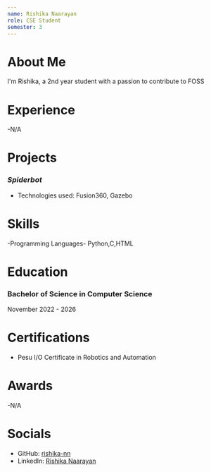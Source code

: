 ```yaml
---
name: Rishika Naarayan
role: CSE Student
semester: 3
---
```


# About Me

I'm Rishika, a 2nd year student with a passion to contribute to FOSS

# Experience
-N/A

# Projects

### *Spiderbot*

- Technologies used: Fusion360, Gazebo



# Skills
-Programming Languages- Python,C,HTML 


# Education

### Bachelor of Science in Computer Science
November 2022 -  2026


# Certifications

- Pesu I/O Certificate in Robotics and Automation

# Awards

-N/A

# Socials

- GitHub: [rishika-nn](https://github.com/rishika-nn)
- LinkedIn: [Rishika Naarayan](https://www.linkedin.com/in/rishika-naarayan-561217286/)